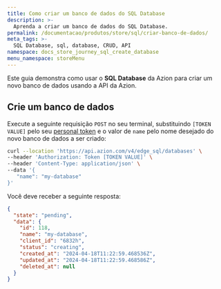 ```yaml
---
title: Como criar um banco de dados do SQL Database
description: >-
  Aprenda a criar um banco de dados do SQL Database.
permalink: /documentacao/produtos/store/sql/criar-banco-de-dados/
meta_tags: >-
  SQL Database, sql, database, CRUD, API
namespace: docs_store_journey_sql_create_database
menu_namespace: storeMenu
---
```


Este guia demonstra como usar o **SQL Database** da Azion para criar um novo banco de dados usando a API da Azion.

## Crie um banco de dados

Execute a seguinte requisição `POST` no seu terminal, substituindo `[TOKEN VALUE]` pelo seu [personal token](/pt-br/documentacao/produtos/guias/personal-tokens/) e o valor de `name` pelo nome desejado do novo banco de dados a ser criado:

```bash
curl --location 'https://api.azion.com/v4/edge_sql/databases' \
--header 'Authorization: Token [TOKEN VALUE]' \
--header 'Content-Type: application/json' \
--data '{
   "name": "my-database"
}'
```

Você deve receber a seguinte resposta:

```json
{
  "state": "pending",
  "data": {
    "id": 118,
    "name": "my-database",
    "client_id": "6832h",
    "status": "creating",
    "created_at": "2024-04-18T11:22:59.468536Z",
    "updated_at": "2024-04-18T11:22:59.468586Z",
    "deleted_at": null
  }
}
```

